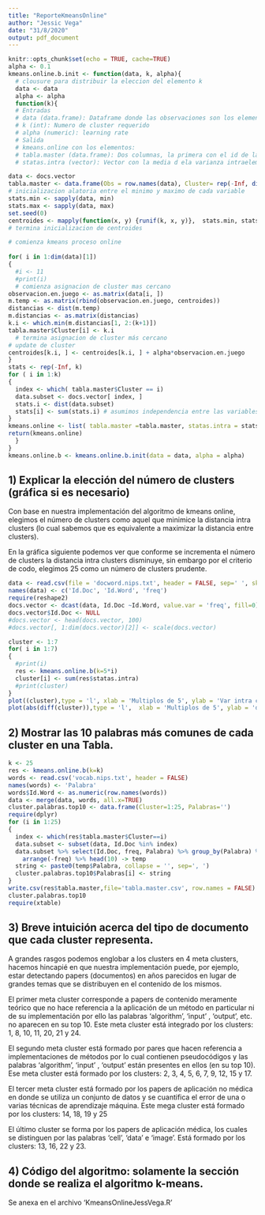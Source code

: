 ```yaml
---
title: "ReporteKmeansOnline"
author: "Jessic Vega"
date: "31/8/2020"
output: pdf_document
---
```


```r
knitr::opts_chunk$set(echo = TRUE, cache=TRUE)
alpha <- 0.1
kmeans.online.b.init <- function(data, k, alpha){
  # clousure para distribuir la eleccion del elemento k
  data <- data
  alpha <- alpha
  function(k){
  # Entradas 
  # data (data.frame): Dataframe donde las observaciones son los elementos a clusterizar y las columnas son las variables
  # k (int): Numero de cluster requerido
  # alpha (numeric): learning rate
  # Salida
  # kmeans.online con los elementos:
  # tabla.master (data.frame): Dos columnas, la primera con el id de la observacion y la segunda con el label del cluster
  # statas.intra (vector): Vector con la media d ela varianza intraelementos

data <- docs.vector
tabla.master <- data.frame(Obs = row.names(data), Cluster= rep(-Inf, dim(data)[1]))
# inicializacion alatoria entre el minimo y maximo de cada variable
stats.min <- sapply(data, min)
stats.max <- sapply(data, max)
set.seed(0)
centroides <- mapply(function(x, y) {runif(k, x, y)},  stats.min, stats.max) 
# termina inicializacion de centroides

# comienza kmeans proceso online
  
for( i in 1:dim(data)[1])
{
  #i <- 11
  #print(i)
  # comienza asignacion de cluster mas cercano
observacion.en.juego <- as.matrix(data[i, ])
m.temp <- as.matrix(rbind(observacion.en.juego, centroides))
distancias <- dist(m.temp)
m.distancias <- as.matrix(distancias)
k.i <- which.min(m.distancias[1, 2:(k+1)])
tabla.master$Cluster[i] <- k.i
  # termina asignacion de cluster más cercano 
# update de cluster
centroides[k.i, ] <- centroides[k.i, ] + alpha*observacion.en.juego
}
stats <- rep(-Inf, k)
for ( i in 1:k)
{
  index <- which( tabla.master$Cluster == i)
  data.subset <- docs.vector[ index, ]
  stats.i <- dist(data.subset)
  stats[i] <- sum(stats.i) # asumimos independencia entre las variables
}
kmeans.online <- list( tabla.master =tabla.master, statas.intra = stats)
return(kmeans.online)
  }
}
kmeans.online.b <- kmeans.online.b.init(data = data, alpha = alpha)


```

##  1) Explicar la elección del número de clusters (gráfica si es necesario)


Con base en nuestra implementación del algoritmo de kmeans online, elegimos el número de clusters como aquel que minimice la distancia intra clusters (lo cual sabemos que es equivalente a maximizar la distancia entre clusters). 

En la gráfica siguiente podemos ver que conforme se incrementa el número de clusters la distancia intra clusters disminuye, sin embargo por el criterio de codo, elegimos 25 como un número de clusters prudente. 


```r
data <- read.csv(file = 'docword.nips.txt', header = FALSE, sep=' ', skip = 3)
names(data) <- c('Id.Doc', 'Id.Word', 'freq')
require(reshape2)
docs.vector <- dcast(data, Id.Doc ~Id.Word, value.var = 'freq', fill=0)
docs.vector$Id.Doc <- NULL
#docs.vector <- head(docs.vector, 100)
#docs.vector[, 1:dim(docs.vector)[2]] <- scale(docs.vector)

cluster <- 1:7
for( i in 1:7)
{
  #print(i)
  res <- kmeans.online.b(k=5*i)
  cluster[i] <- sum(res$statas.intra)
  #print(cluster)
}
plot((cluster),type = 'l', xlab = 'Multiplos de 5', ylab = 'Var intra cluster')
plot(abs(diff(cluster)),type = 'l',  xlab = 'Multiplos de 5', ylab = 'diff(Var) intra cluster')

```



## 2) Mostrar las 10 palabras más comunes de cada cluster en una Tabla.


```r
k <- 25
res <- kmeans.online.b(k=k)
words <- read.csv('vocab.nips.txt', header = FALSE)
names(words) <- 'Palabra'
words$Id.Word <- as.numeric(row.names(words))
data <- merge(data, words, all.x=TRUE)
cluster.palabras.top10 <- data.frame(Cluster=1:25, Palabras='')
require(dplyr)
for (i in 1:25)
{
  index <- which(res$tabla.master$Cluster==i)
  data.subset <- subset(data, Id.Doc %in% index)
  data.subset %>% select(Id.Doc, freq, Palabra) %>% group_by(Palabra) %>% summarise(freq=sum(freq)) %>% 
    arrange(-freq) %>% head(10) -> temp
  string <- paste0(temp$Palabra, collapse = '', sep=', ')
  cluster.palabras.top10$Palabras[i] <- string
}
write.csv(res$tabla.master,file='tabla.master.csv', row.names = FALSE)
cluster.palabras.top10
require(xtable)


```

\begin{table}[ht]
\centering
\begin{tabular}{rl}
  \hline
  Cluster & Palabras \\ 
  \hline
   1 & network, unit, neural, system, learning, function, algorithm, error, hidden, weight \\ 
    2 & network, model, neural, learning, neuron, input, algorithm, function, system, output  \\ 
     3 & network, unit, function, input, model, neural, output, training, layer, set  \\ 
     4 & model, function, data, set, network, distribution, learning, vector, neural, algorithm  \\ 
     5 & network, unit, neural, input, learning, function, output, weight, system, problem  \\ 
     6 & function, model, algorithm, input, network, learning, set, neural, vector, problem  \\ 
     7 & network, learning, weight, function, algorithm, input, neural, set, data, output  \\ 
     8 & model, network, algorithm, learning, data, unit, hidden, function, set, training  \\ 
     9 & network, neural, training, set, input, classifier, system, data, algorithm, problem  \\ 
    10 & function, data, system, network, algorithm, set, neural, model, neuron, problem  \\ 
    11 & learning, action, system, control, function, model, task, algorithm, network, result  \\ 
    12 & network, learning, training, error, set, model, data, unit, input, algorithm  \\ 
    13 & model, cell, network, data, input, motion, neural, learning, system, visual  \\ 
    14 & learning, algorithm, function, model, set, vector, data, system, problem, training  \\ 
    15 & network, neuron, neural, learning, input, model, set, pattern, function, error  \\ 
    16 & cell, learning, network, algorithm, input, model, vector, output, system, weight  \\ 
    17 & network, unit, input, output, layer, hidden, learning, set, algorithm, function  \\ 
    18 & model, data, set, cell, function, point, network, input, parameter, number  \\ 
    19 & learning, model, function, network, neuron, system, input, neural, object, algorithm  \\ 
    20 & network, input, neural, algorithm, set, system, function, point, output, data  \\ 
    21 & network, function, model, data, set, training, input, weight, method, neural  \\ 
    22 & model, network, system, neural, input, neuron, data, cell, information, field  \\ 
    23 & network, model, input, error, object, training, set, function, neural, image  \\ 
    24 & network, system, function, point, error, input, learning, unit, model, neural  \\ 
    25 & network, input, neural, model, set, system, training, data, learning, output  \\ 
   \hline
\end{tabular}
\end{table}




## 3) Breve intuición acerca del tipo de documento que cada cluster representa.

A grandes rasgos podemos englobar a los clusters en 4 meta clusters, hacemos hincapié en que nuestra implementación puede, por ejemplo, estar detectando papers (documentos) en años parecidos en lugar de grandes temas que se distribuyen en el contenido de los mismos.

El primer meta cluster corresponde a papers de contenido meramente teórico que no hace referencia a la aplicación de un método en particular ni de su implementación por ello las palabras ‘algorithm’, ‘input’ , ‘output’, etc. no aparecen en su top 10. Este meta cluster está integrado por los clusters: 1, 8, 10, 11, 20, 21 y 24. 

El segundo meta cluster está formado por pares que hacen referencia a implementaciones de métodos por lo cual contienen pseudocódigos y las palabras ‘algorithm’, ‘input’ , ‘output’ están presentes en ellos (en su top 10). Ese meta cluster está formado por los clusters: 2, 3, 4, 5, 6, 7,  9, 12, 15 y 17.

El tercer meta cluster está formado por los papers de aplicación  no médica en donde se utiliza un conjunto de datos y se cuantifica el error de una o varias técnicas de aprendizaje máquina. Este mega cluster está formado por los clusters: 14, 18, 19 y 25

El último cluster se forma por los papers de aplicación médica, los cuales se distinguen por las palabras ‘cell’, ‘data’ e ‘image’. Está formado por los clusters: 13, 16, 22 y 23. 



## 4)  Código del algoritmo: solamente la sección donde se realiza el algoritmo k-means. 

Se anexa en el archivo 'KmeansOnlineJessVega.R'


